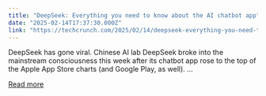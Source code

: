 ```yaml
---
title: "DeepSeek: Everything you need to know about the AI chatbot app"
date: "2025-02-14T17:37:30.000Z"
link: "https://techcrunch.com/2025/02/14/deepseek-everything-you-need-to-know-about-the-ai-chatbot-app/"
---
```


DeepSeek has gone viral. Chinese AI lab DeepSeek broke into the mainstream consciousness this week after&#160;its chatbot app rose to the top of the Apple App Store charts (and Google Play, as well). ...

[Read more](https://techcrunch.com/2025/02/14/deepseek-everything-you-need-to-know-about-the-ai-chatbot-app/)
